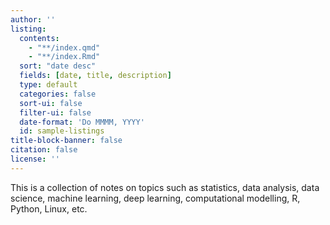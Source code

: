 ```yaml
---
author: ''
listing:
  contents:
    - "**/index.qmd"
    - "**/index.Rmd"
  sort: "date desc"
  fields: [date, title, description]
  type: default
  categories: false
  sort-ui: false
  filter-ui: false
  date-format: 'Do MMMM, YYYY'
  id: sample-listings
title-block-banner: false
citation: false
license: ''
---
```


::: {#notes-listing-head}
This is a collection of notes on topics such as statistics, data analysis, data
science, machine learning, deep learning, computational modelling, R, Python, Linux, etc.
:::

::: {#sample-listings}
:::


